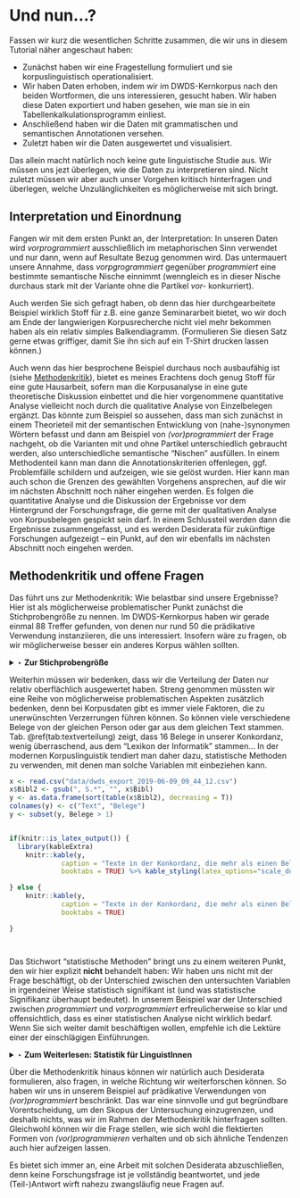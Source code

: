 # Und nun...?

Fassen wir kurz die wesentlichen Schritte zusammen, die wir uns in diesem Tutorial näher angeschaut haben:

- Zunächst haben wir eine Fragestellung formuliert und sie korpuslinguistisch operationalisiert.
- Wir haben Daten erhoben, indem wir im DWDS-Kernkorpus nach den beiden Wortformen, die uns interessieren, gesucht haben. Wir haben diese Daten exportiert und haben gesehen, wie man sie in ein Tabellenkalkulationsprogramm einliest.
- Anschließend haben wir die Daten mit grammatischen und semantischen Annotationen versehen. 
- Zuletzt haben wir die Daten ausgewertet und visualisiert.

Das allein macht natürlich noch keine gute linguistische Studie aus. Wir müssen uns jezt überlegen, wie die Daten zu interpretieren sind. Nicht zuletzt müssen wir aber auch unser Vorgehen kritisch hinterfragen und überlegen, welche Unzulänglichkeiten es möglicherweise mit sich bringt.


## Interpretation und Einordnung

Fangen wir mit dem ersten Punkt an, der Interpretation: In unseren Daten wird *vorprogrammiert* ausschließlich im metaphorischen Sinn verwendet und nur dann, wenn auf Resultate Bezug genommen wird. Das untermauert unsere Annahme, dass *vorpgrogrammiert* gegenüber *programmiert* eine bestimmte semantische Nische einnimmt (wenngleich es in dieser Nische durchaus stark mit der Variante ohne die Partikel *vor-* konkurriert).

Auch werden Sie sich gefragt haben, ob denn das hier durchgearbeitete Beispiel wirklich Stoff für z.B. eine ganze Seminararbeit bietet, wo wir doch am Ende der langwierigen Korpusrecherche nicht viel mehr bekommen haben als ein relativ simples Balkendiagramm. (Formulieren Sie diesen Satz gerne etwas griffiger, damit Sie ihn sich auf ein T-Shirt drucken lassen können.)

Auch wenn das hier besprochene Beispiel durchaus noch ausbaufähig ist (siehe [Methodenkritik][Methodenkritik und offene Fragen]), bietet es meines Erachtens doch genug Stoff für eine gute Hausarbeit, sofern man die Korpusanalyse in eine gute theoretische Diskussion einbettet und die hier vorgenommene quantitative Analyse vielleicht noch durch die qualitative Analyse von Einzelbelegen ergänzt. Das könnte zum Beispiel so aussehen, dass man sich zunächst in einem Theorieteil mit der semantischen Entwicklung von (nahe-)synonymen Wörtern befasst und dann am Beispiel von *(vor)programmiert* der Frage nachgeht, ob die Varianten mit und ohne Partikel unterschiedlich gebraucht werden, also unterschiedliche semantische "Nischen" ausfüllen. In einem Methodenteil kann man dann die Annotationskriterien offenlegen, ggf. Problemfälle schildern und aufzeigen, wie sie gelöst wurden. Hier kann man auch schon die Grenzen des gewählten Vorgehens ansprechen, auf die wir im nächsten Abschnitt noch näher eingehen werden. Es folgen die quantitative Analyse und die Diskussion der Ergebnisse vor dem Hintergrund der Forschungsfrage, die gerne mit der qualitativen Analyse von Korpusbelegen gespickt sein darf. In einem Schlussteil werden dann die Ergebnisse zusammengefasst, und es werden Desiderata für zukünftige Forschungen aufgezeigt – ein Punkt, auf den wir ebenfalls im nächsten Abschnitt noch eingehen werden.



## Methodenkritik und offene Fragen

Das führt uns zur Methodenkritik: Wie belastbar sind unsere Ergebnisse? Hier ist als möglicherweise problematischer Punkt zunächst die Stichprobengröße zu nennen. Im DWDS-Kernkorpus haben wir gerade einmal 88 Treffer gefunden, von denen nur rund 50 die prädikative Verwendung instanziieren, die uns interessiert. Insofern wäre zu fragen, ob wir möglicherweise besser ein anderes Korpus wählen sollten.

<details>
<summary>‣ **Zur Stichprobengröße**</summary>

Zur Frage nach der Stichprobengröße zitiere ich mich ausnahmsweise mal selbst:

> Die wahrscheinlich am häufigsten gestellte Frage von Studierenden, die zum ersten Mal korpuslinguistisch arbeiten, ist: „Wie groß muss meine Stichprobe sein?“ Darauf gibt es leider keine pauschale Antwort. Es gibt keine feste Untergrenze, ab der eine Stichprobe repräsentativ ist (zumal es „echte“ Repräsentativität in dem Sinne, dass die Stichprobe ein ganz genaues Abbild der Grundgesamtheit, nur eben im Kleinen, darstellt, ohnehin nicht geben kann). 
Die Wahl der Stichprobengröße ist also von mehreren ganz praktischen Faktoren abhängig, unter anderem: 

> a) Wie werden die Daten annotiert? Sehr viele Annotationen, die noch dazu erfordern, dass der Kontext mit einbezogen wird, sind zeitaufwendig und rechtfertigen eine kleinere Stichprobe. Arbeitet man dagegen nur mit den reinen Type- und Tokenfrequenzen, ohne eigene Annotationen hinzuzufügen, gibt es keinen Grund, überhaupt eine Stichprobe zu nehmen. In diesem Fall kann man gleich alle Daten mit einbeziehen.
> b) Wie werden die Daten ausgewertet? In manchen Fällen kann man schon mit 100 Belegen aussagekräftige Ergebnisse erzielen. Aber wenn man ein Korpus diachron auswerten möchte, das in 10 Zeitschnitte unterteilt ist, sind 100 Belege offensichtlich zu wenig – denn dann hat man bei gleicher Verteilung gerade einmal 10 Belege pro Zeitschnitt!

> Für die ersten Gehversuche z.B. in Seminararbeiten empfehle ich in der Regel, mit 100 bis 500 Belegen zu arbeiten. In den meisten Fällen genügt das, um Tendenzen aufzuzeigen, und ist vom Arbeitsaufwand her auch für AnfägerInnen bewältigbar. Aus den obigen Überlegungen sollte jedoch klar geworden sein, dass diese Zahlen völlig willkürlich sind.

`r tufte::quote_footer('--- aus: Hartmann, Stefan. 2018. Deutsche Sprachgeschichte. Grundzüge und Methoden. Tübingen: Francke, S. 206')`

</details>

Weiterhin müssen wir bedenken, dass wir die Verteilung der Daten nur relativ oberflächlich ausgewertet haben. Streng genommen müssten wir eine Reihe von möglicherweise problematischen Aspekten zusätzlich bedenken, denn bei Korpusdaten gibt es immer viele Faktoren, die zu unerwünschten Verzerrungen führen können. So können viele verschiedene Belege von der gleichen Person oder gar aus dem gleichen Text stammen. Tab. \@ref(tab:textverteilung) zeigt, dass 16 Belege in unserer Konkordanz, wenig überraschend, aus dem "Lexikon der Informatik" stammen... In der modernen Korpuslinguistik tendiert man daher dazu, statistische Methoden zu verwenden, mit denen man solche Variablen mit einbeziehen kann.


```r

x <- read.csv("data/dwds_export_2019-06-09_09_44_12.csv")
x$Bibl2 <- gsub(", S.*", "", x$Bibl)
y <- as.data.frame(sort(table(x$Bibl2), decreasing = T))
colnames(y) <- c("Text", "Belege")
y <- subset(y, Belege > 1)


if(knitr::is_latex_output()) {
  library(kableExtra)
    knitr::kable(y,
             caption = "Texte in der Konkordanz, die mehr als einen Beleg für (vor)programmiert enthalten", format = "latex",
             booktabs = TRUE) %>% kable_styling(latex_options="scale_down")

} else {
    knitr::kable(y,
             caption = "Texte in der Konkordanz, die mehr als einen Beleg für (vor)programmiert enthalten",
             booktabs = TRUE)

}




```

Das Stichwort "statistische Methoden" bringt uns zu einem weiteren Punkt, den wir hier explizit **nicht** behandelt haben: Wir haben uns nicht mit der Frage beschäftigt, ob der Unterschied zwischen den untersuchten Variablen in irgendeiner Weise statistisch signifikant ist (und was statistische Signifikanz überhaupt bedeutet). In unserem Beispiel war der Unterschied zwischen *programmiert* und *vorprogrammiert* erfreulicherweise so klar und offensichtlich, dass es einer statistischen Analyse nicht wirklich bedarf. Wenn Sie sich weiter damit beschäftigen wollen, empfehle ich die Lektüre einer der einschlägigen Einführungen.

<details>
<summary>‣ **Zum Weiterlesen: Statistik für LinguistInnen**</summary>

Hier eine Auswahl an deutsch- und englischsprachigen Einführungswerken in die Statistik, die sich explizit an Linguist*innen richten (chronologisch geordnet):

- Vanhove, Jan. 2018. Statistische Grundlagen. Eine Einführung mit Beispielen aus der Sprachforschung. https://homeweb.unifr.ch/VanhoveJ/Pub/Statistikkurs2/StatistischeGrundlagen.pdf. (zuletzt abgerufen am 14.06.2019)

- Desagulier, Guillaume. 2017. Corpus linguistics and statistics with R: introduction to quantitative methods in linguistics. New York, NY: Springer.

- Levshina, Natalia. 2015. How to do linguistics with R. Data exploration and statistical analysis. Amsterdam, Philadelphia: John Benjamins.

- Gries, Stefan Th. 2013. Statistics for Linguistics with R: A Practical Introduction. 2nd ed. Berlin, New York: De Gruyter.

- Meindl, Claudia. 2011. Methodik für Linguisten: Eine Einführung in Statistik und Versuchsplanung. Tübingen: Narr.

- Baayen, R. H. 2008. Analyzing Linguistic Data. A Practical Introduction to Statistics using R. Cambridge: Cambridge University Press.

- Butler, Christopher. 1985. Statistics in Linguistics. Oxford: Blackwell.

</details>

Über die Methodenkritik hinaus können wir natürlich auch Desiderata formulieren, also fragen, in welche Richtung wir weiterforschen können. So haben wir uns in unserem Beispiel auf prädikative Verwendungen von *(vor)programmiert* beschränkt. Das war eine sinnvolle und gut begründbare Vorentscheidung, um den Skopus der Untersuchung einzugrenzen, und deshalb nichts, was wir im Rahmen der Methodenkritik hinterfragen sollten. Gleichwohl können wir die Frage stellen, wie sich wohl die flektierten Formen von *(vor)programmieren* verhalten und ob sich ähnliche Tendenzen auch hier aufzeigen lassen. 

Es bietet sich immer an, eine Arbeit mit solchen Desiderata abzuschließen, denn keine Forschungsfrage ist je vollständig beantwortet, und jede (Teil-)Antwort wirft nahezu zwangsläufig neue Fragen auf.